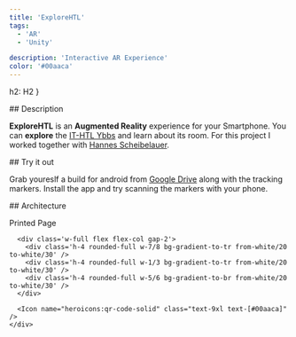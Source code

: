 ```yaml
---
title: 'ExploreHTL'
tags:
  - 'AR'
  - 'Unity'

description: 'Interactive AR Experience'
color: '#00aaca'
---
```




  h2: H2
}

<Section class="text-body-lg" markdown={{list: true}} name="Description">
  ## Description

  **ExploreHTL** is an **Augmented Reality** experience for your Smartphone.
  You can **explore** the [IT-HTL Ybbs](https://www.sz-ybbs.ac.at) and learn about its room.
  For this project I worked together with <a target='_blank' href='https://hannes-scheibelauer.at'>Hannes Scheibelauer</a>.
</Section>

<Section class="text-body-lg mt-8" markdown={{list: true}} name="Try it out">
## Try it out

  Grab youreslf a build for android from <a href="https://bit.ly/explore-HTL" target="_blank">Google Drive</a> along with the tracking markers.
  Install the app and try scanning the markers with your phone.
</Section>

<Section class="text-body-lg mt-8" name="Architecture">
## Architecture

  <div class="flex justify-center">
    <div class="w-fit flex flex-col gap-2 justify-center items-center px-5 py-2 rounded-xl bg-white/10">
      <p class="text-center">Printed Page</p>

      <div class='w-full flex flex-col gap-2'>
        <div class='h-4 rounded-full w-7/8 bg-gradient-to-tr from-white/20 to-white/30' />
        <div class='h-4 rounded-full w-1/3 bg-gradient-to-tr from-white/20 to-white/30' />
        <div class='h-4 rounded-full w-5/6 bg-gradient-to-br from-white/20 to-white/30' />
      </div>

      <Icon name="heroicons:qr-code-solid" class="text-9xl text-[#00aaca]" />
    </div>
  </div>
</Section>